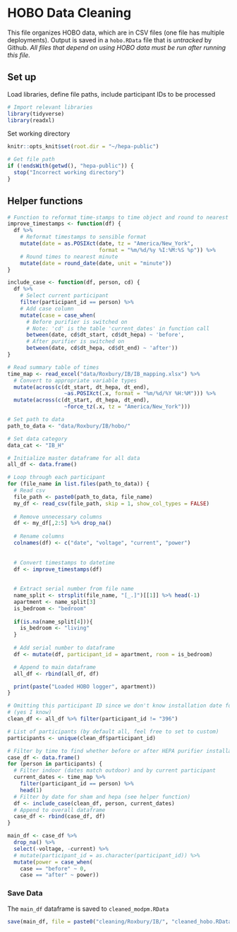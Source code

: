 # HOBO Data Cleaning
This file organizes HOBO data, which are in CSV files (one file has multiple deployments). Output is saved in a `hobo.RData` file that is *untracked* by Github. *All files that depend on using HOBO data must be run after running this file.*


## Set up
Load libraries, define file paths, include participant IDs to be processed
```r
# Import relevant libraries
library(tidyverse)
library(readxl)
```
Set working directory
```r
knitr::opts_knit$set(root.dir = "~/hepa-public")
```

```r
# Get file path
if (!endsWith(getwd(), "hepa-public")) {
  stop("Incorrect working directory")
}
```

## Helper functions
```r
# Function to reformat time-stamps to time object and round to nearest minute
improve_timestamps <- function(df) {
  df %>%
    # Reformat timestamps to sensible format
    mutate(date = as.POSIXct(date, tz = "America/New_York",
                             format = "%m/%d/%y %I:%M:%S %p")) %>%
    # Round times to nearest minute
    mutate(date = round_date(date, unit = "minute"))
}
```

```r
include_case <- function(df, person, cd) {
  df %>%
    # Select current participant
    filter(participant_id == person) %>%
    # Add case column
    mutate(case = case_when(
      # Before purifier is switched on
      # Note: 'cd' is the table 'current_dates' in function call
      between(date, cd$dt_start, cd$dt_hepa) ~ 'before',
      # After purifier is switched on
      between(date, cd$dt_hepa, cd$dt_end) ~ 'after'))
}
```

```r
# Read summary table of times
time_map <- read_excel("data/Roxbury/IB/IB_mapping.xlsx") %>%
  # Convert to appropriate variable types
  mutate(across(c(dt_start, dt_hepa, dt_end), 
                  ~as.POSIXct(.x, format = "%m/%d/%Y %H:%M"))) %>%
  mutate(across(c(dt_start, dt_hepa, dt_end), 
                  ~force_tz(.x, tz = "America/New_York")))
```

```r
# Set path to data
path_to_data <- "data/Roxbury/IB/hobo/"

# Set data category
data_cat <- "IB_H"
```

```r
# Initialize master dataframe for all data
all_df <- data.frame()

# Loop through each participant
for (file_name in list.files(path_to_data)) {
  # Read csv
  file_path <- paste0(path_to_data, file_name)
  my_df <- read_csv(file_path, skip = 1, show_col_types = FALSE)
  
  # Remove unnecessary columns
  df <- my_df[,2:5] %>% drop_na()
  
  # Rename columns
  colnames(df) <- c("date", "voltage", "current", "power")
  
  
  # Convert timestamps to datetime
  df <- improve_timestamps(df)
  
  
  # Extract serial number from file name
  name_split <- strsplit(file_name, "[_.]")[[1]] %>% head(-1)
  apartment <- name_split[3]
  is_bedroom <- "bedroom"
  
  if(is.na(name_split[4])){
    is_bedroom <- "living"
  }
  
  # Add serial number to dataframe
  df <- mutate(df, participant_id = apartment, room = is_bedroom)

  # Append to main dataframe
  all_df <- rbind(all_df, df)

  print(paste("Loaded HOBO logger", apartment))
}
```
```r
# Omitting this participant ID since we don't know installation date for this logger
# (yes I know)
clean_df <- all_df %>% filter(participant_id != "396")
```

```r
# List of participants (by default all, feel free to set to custom)
participants <- unique(clean_df$participant_id)

# Filter by time to find whether before or after HEPA purifier installation
case_df <- data.frame()
for (person in participants) {
  # Filter indoor (dates match outdoor) and by current participant
  current_dates <- time_map %>% 
    filter(participant_id == person) %>%
    head(1)
  # Filter by date for sham and hepa (see helper function)
  df <- include_case(clean_df, person, current_dates)
  # Append to overall dataframe
  case_df <- rbind(case_df, df)
}
```

```r
main_df <- case_df %>%
  drop_na() %>%
  select(-voltage, -current) %>%
  # mutate(participant_id = as.character(participant_id)) %>%
  mutate(power = case_when(
    case == "before" ~ 0,
    case == "after" ~ power))
```

### Save Data
The `main_df` dataframe is saved to `cleaned_modpm.RData`
```r
save(main_df, file = paste0("cleaning/Roxbury/IB/", "cleaned_hobo.RData"))
```